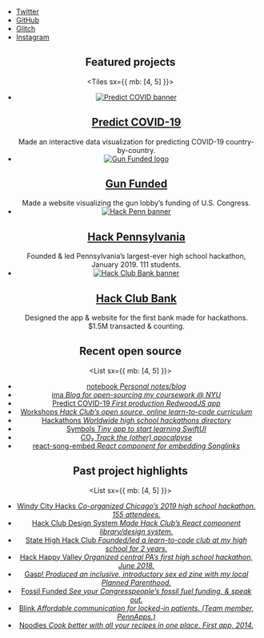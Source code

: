 
<Banner>

- [Twitter](https://twitter.com/lachlanjc)
- [GitHub](https://github.com/lachlanjc)
- [Glitch](https://glitch.com/@lachlanjc)
- [Instagram](https://instagram.com/@lachlan.jc)

</Banner>

<Header />

<Container variant="container">

## Featured projects

<Tiles sx={{ mb: [4, 5] }}>

- [![Predict COVID banner](https://predictcovid.com/card-v3.png)][predict covid]
  ## [Predict COVID-19][predict covid]
  Made an interactive data visualization for predicting COVID-19 country-by-country.
- [![Gun Funded logo](https://cdn.glitch.com/00f3a6a0-e06b-437a-9b4f-558bc4fa01b1%2Fcard.png?v=1576435737382)][gun funded]
  ## [Gun Funded][]
  Made a website visualizing the gun lobby’s funding of U.S. Congress.
- [![Hack Penn banner](https://nyu.lachlanjc.me/projects/hackpenn.png)][hack pennsylvania]
  ## [Hack Pennsylvania][]
  Founded & led Pennsylvania’s largest-ever high school hackathon, January 2019. 111 students.
- [![Hack Club Bank banner](https://hackclub.com/cards/bank_one.png)][hack club bank]
  ## [Hack Club Bank][]
  Designed the app & website for the first bank made for hackathons. \$1.5M transacted & counting.

[predict covid]: https://predictcovid.com
[gun funded]: https://gunfunded.com
[hack club]: https://hackclub.com/
[hack club bank]: https://hackclub.com/bank/
[hack pennsylvania]: https://hackpenn.com

</Tiles>

## Recent open source

<List sx={{ mb: [4, 5] }}>

- [notebook _Personal notes/blog_](https://notebook.lachlanjc.me)
- [ima _Blog for open-sourcing my coursework @ NYU_](https://ima.lachlanjc.me)
- [Predict COVID-19 _First production RedwoodJS app_](https://github.com/lachlanjc/covid19)
- [Workshops _Hack Club’s open source, online learn-to-code curriculum_](https://workshops.hackclub.com/)
- [Hackathons _Worldwide high school hackathons directory_](https://hackathons.hackclub.com/)
- [Symbols _Tiny app to start learning SwiftUI_](https://github.com/lachlanjc/symbols)
- [CO₂ _Track the (other) apocalpyse_](https://co2.now.sh)
- [react-song-embed _React component for embedding Songlinks_](https://lachlanjc.me/react-song-embed)

</List>

## Past project highlights

<List sx={{ mb: [4, 5] }}>

- [Windy City Hacks _Co-organized Chicago’s 2019 high school hackathon. 155&nbsp;attendees._](https://windyhacks.com)
- [Hack Club Design System _Made Hack Club’s React component library/design system._](https://design.hackclub.com)
- [State High Hack Club _Founded/led a learn-to-code club at my high school for 2 years._](https://statehigh.hackclub.com)
- [Hack Happy Valley _Organized central PA’s first high school hackathon, June 2018._](https://hackhappyvalley.com)
- [Gasp! _Produced an inclusive, introductory sex ed zine with my local Planned&nbsp;Parenthood._](https://gasp.netlify.com)
- [Fossil Funded _See your Congresspeople’s fossil fuel funding, & speak out._](https://lachlanjc.me/fossilfunded)
- [Blink _Affordable communication for locked-in patients. (Team member, PennApps.)_](https://blink.care)
- [Noodles _Cook better with all your recipes in one place. First app, 2014._](https://getnoodl.es)

</List>

</Container>

<Footer />

<Rainbow />
